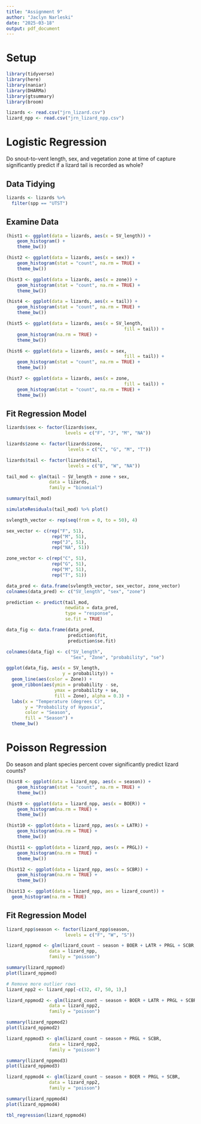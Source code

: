 ```yaml
---
title: "Assignment 9"
author: "Jaclyn Narleski"
date: "2025-03-18"
output: pdf_document
---
```


# Setup

```r

library(tidyverse)
library(here)
library(naniar)
library(DHARMa)
library(gtsummary)
library(broom)

lizards <- read.csv("jrn_lizard.csv")
lizard_npp <- read.csv("jrn_lizard_npp.csv")

```

# Logistic Regression

Do snout-to-vent length, sex, and vegetation zone at time of capture significantly predict if a lizard tail is recorded as whole?

## Data Tidying

```r

lizards <- lizards %>%
  filter(spp == "UTST")

```

## Examine Data

```r

(hist1 <- ggplot(data = lizards, aes(x = SV_length)) +
    geom_histogram() +
    theme_bw())

(hist2 <- ggplot(data = lizards, aes(x = sex)) +
    geom_histogram(stat = "count", na.rm = TRUE) +
    theme_bw())

(hist3 <- ggplot(data = lizards, aes(x = zone)) +
    geom_histogram(stat = "count", na.rm = TRUE) +
    theme_bw())

(hist4 <- ggplot(data = lizards, aes(x = tail)) +
    geom_histogram(stat = "count", na.rm = TRUE) +
    theme_bw())

(hist5 <- ggplot(data = lizards, aes(x = SV_length,
                                            fill = tail)) +
    geom_histogram(na.rm = TRUE) +
    theme_bw())

(hist6 <- ggplot(data = lizards, aes(x = sex,
                                            fill = tail)) +
    geom_histogram(stat = "count", na.rm = TRUE) +
    theme_bw())

(hist7 <- ggplot(data = lizards, aes(x = zone,
                                            fill = tail)) +
    geom_histogram(stat = "count", na.rm = TRUE) +
    theme_bw())

```

## Fit Regression Model

```r

lizards$sex <- factor(lizards$sex, 
                      levels = c("F", "J", "M", "NA"))

lizards$zone <- factor(lizards$zone,
                       levels = c("C", "G", "M", "T"))

lizards$tail <- factor(lizards$tail,
                       levels = c("B", "W", "NA"))

tail_mod <- glm(tail ~ SV_length + zone + sex, 
                data = lizards,
                family = "binomial")

summary(tail_mod)

simulateResiduals(tail_mod) %>% plot()

```

```r

svlength_vector <- rep(seq(from = 0, to = 50), 4)

sex_vector <- c(rep("F", 51),
                 rep("M", 51),
                 rep("J", 51),
                 rep("NA", 51))

zone_vector <- c(rep("C", 51),
                 rep("G", 51),
                 rep("M", 51),
                 rep("T", 51))

data_pred <- data.frame(svlength_vector, sex_vector, zone_vector)
colnames(data_pred) <- c("SV_length", "sex", "zone")

prediction <- predict(tail_mod,
                      newdata = data_pred,
                      type = "response",
                      se.fit = TRUE)

data_fig <- data.frame(data_pred,
                       prediction$fit,
                       prediction$se.fit)

colnames(data_fig) <- c("SV_length", 
                        "Sex", "Zone", "probability", "se")

ggplot(data_fig, aes(x = SV_length,
                     y = probability)) +
  geom_line(aes(color = Zone)) +
  geom_ribbon(aes(ymin = probability - se,
                  ymax = probability + se,
                  fill = Zone), alpha = 0.3) +
  labs(x = "Temperature (degrees C)",
       y = "Probability of Hypoxia",
       color = "Season",
       fill = "Season") +
  theme_bw()
```

# Poisson Regression

Do season and plant species percent cover significantly predict lizard counts?

```r

(hist8 <- ggplot(data = lizard_npp, aes(x = season)) +
    geom_histogram(stat = "count", na.rm = TRUE) +
    theme_bw())

(hist9 <- ggplot(data = lizard_npp, aes(x = BOER)) +
    geom_histogram(na.rm = TRUE) +
    theme_bw())

(hist10 <- ggplot(data = lizard_npp, aes(x = LATR)) +
    geom_histogram(na.rm = TRUE) +
    theme_bw())

(hist11 <- ggplot(data = lizard_npp, aes(x = PRGL)) +
    geom_histogram(na.rm = TRUE) +
    theme_bw())

(hist12 <- ggplot(data = lizard_npp, aes(x = SCBR)) +
    geom_histogram(na.rm = TRUE) +
    theme_bw())

(hist13 <- ggplot(data = lizard_npp, aes = lizard_count)) +
  geom_histogram(na.rm = TRUE)

```

## Fit Regression Model

```r

lizard_npp$season <- factor(lizard_npp$season, 
                      levels = c("F", "W", "S"))

lizard_nppmod <- glm(lizard_count ~ season + BOER + LATR + PRGL + SCBR,
                data = lizard_npp,
                family = "poisson")

summary(lizard_nppmod)
plot(lizard_nppmod)

# Remove more outlier rows
lizard_npp2 <- lizard_npp[-c(32, 47, 50, 1),]

lizard_nppmod2 <- glm(lizard_count ~ season + BOER + LATR + PRGL + SCBR,
                data = lizard_npp2,
                family = "poisson")

summary(lizard_nppmod2)
plot(lizard_nppmod2)

lizard_nppmod3 <- glm(lizard_count ~ season + PRGL + SCBR,
                data = lizard_npp2,
                family = "poisson")

summary(lizard_nppmod3)
plot(lizard_nppmod3)

lizard_nppmod4 <- glm(lizard_count ~ season + BOER + PRGL + SCBR,
                data = lizard_npp2,
                family = "poisson")

summary(lizard_nppmod4)
plot(lizard_nppmod4)

tbl_regression(lizard_nppmod4)


```

